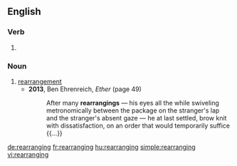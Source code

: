 ==English==

===Verb===
{{head|en|present participle}}

# {{present participle of|rearrange|lang=en|nocat=1}}

===Noun===
{{en-noun}}

# [[rearrangement]]
#* '''2013''', Ben Ehrenreich, ''Ether'' (page 49)
#*: After many '''rearrangings''' — his eyes all the while swiveling metronomically between the package on the stranger's lap and the stranger's absent gaze — he at last settled, brow knit with dissatisfaction, on an order that would temporarily suffice {{...}}

[[de:rearranging]]
[[fr:rearranging]]
[[hu:rearranging]]
[[simple:rearranging]]
[[vi:rearranging]]